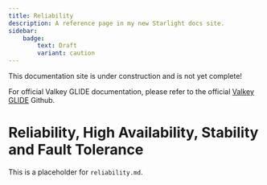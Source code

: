 ```yaml
---
title: Reliability
description: A reference page in my new Starlight docs site.
sidebar:
    badge:
        text: Draft
        variant: caution
---
```



<Aside type="caution" title="Work In Progress!">
This documentation site is under construction and is not yet complete!

For official Valkey GLIDE documentation, please refer to the official [Valkey GLIDE](https://github.com/valkey-io/valkey-glide) Github.
</Aside>


# Reliability, High Availability, Stability and Fault Tolerance

This is a placeholder for `reliability.md`.

